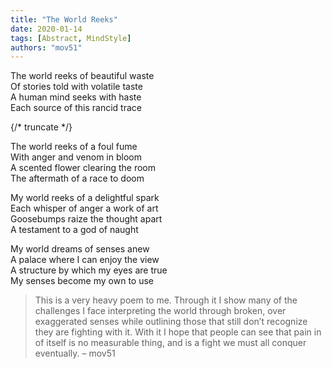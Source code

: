 ```yaml
---
title: "The World Reeks"
date: 2020-01-14
tags: [Abstract, MindStyle]
authors: "mov51"
---
```


The world reeks of beautiful waste  
Of stories told with volatile taste  
A human mind seeks with haste  
Each source of this rancid trace  

{/* truncate */}

The world reeks of a foul fume  
With anger and venom in bloom  
A scented flower clearing the room  
The aftermath of a race to doom  

My world reeks of a delightful spark  
Each whisper of anger a work of art  
Goosebumps raize the thought apart  
A testament to a god of naught  

My world dreams of senses anew  
A palace where I can enjoy the view  
A structure by which my eyes are true  
My senses become my own to use  
>This is a very heavy poem to me. Through it I show many of the challenges I face interpreting the world through broken, over exaggerated senses while outlining those that still don’t recognize they are fighting with it. With it I hope that people can see that pain in of itself is no measurable thing, and is a fight we must all conquer eventually.  – mov51